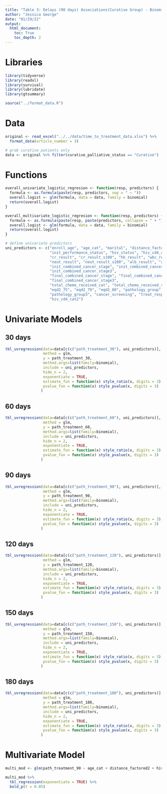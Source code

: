 ```yaml
---
title: "Table 3: Delays (90 days) Associations(Curative Group) - Binomial Logistic Regression"
author: "Jessica George"
date: "01/29/22"
output:
  html_document:
    toc: True
    toc_depth: 2
---
```


# Libraries
```r
library(tidyverse)
library(readxl)
library(survival)
library(lubridate)
library(gtsummary)

source("../format_data.R")
```


# Data
```r
original <- read_excel("../../data/time_to_treatment_data.xlsx") %>% 
  format_data(article_number = 3)

# grab curative patients only
data <- original %>% filter(curative_palliative_status == "Curative")
```

# Functions
```r
overall_univariate_logistic_regresion <- function(resp, predictors) {
  formula <- as.formula(paste(resp, predictors, sep = " ~ "))
  overall.logist <- glm(formula, data = data, family = binomial)
  return(overall.logist)
}

overall_multivariate_logistic_regresion <- function(resp, predictors) {
  formula <- as.formula(paste(resp, paste(predictors, collapse = " + "), sep = " ~ "))
  overall.logist <- glm(formula, data = data, family = binomial)
  return(overall.logist)
}

# define univariate predictors
uni_predictors <- c("enroll_age", "age_cat", "marital", "distance_factored2", 
                    "init_performance_status", "hiv_status", "hiv_cd4_cat", "hiv_cd4_cat2", 
                    "cr_result", "cr_result_s100", "hb_result", "wbc_result", "wbc_result_s100", 
                    "neut_result", "neut_result_s100", "alb_result", "alb_result_s100", 
                    "init_combined_cancer_stage", "init_combined_cancer_stage2", 
                    "init_combined_cancer_stage3", 
                    "final_combined_cancer_stage", "final_combined_cancer_stage2", 
                    "final_combined_cancer_stage3",
                    "total_chemo_received_cat", "total_chemo_received_4", "chemo", "eqd2", 
                    "eqd2_75", "eqd2_79", "eqd2_80", "pathology_group", "pathology_group2", 
                    "pathology_group3", "cancer_screening", "treat_response", "hiv_cd4_cat", 
                    "hiv_cd4_cat2")
```


# Univariate Models
## 30 days
```r
tbl_uvregression(data=data[c(c("path_treatment_30"), uni_predictors)],
                 method = glm, 
                 y = path_treatment_30,
                 method.args=list(family=binomial),
                 include = uni_predictors,
                 hide_n = 2,
                 exponentiate = TRUE,
                 estimate_fun = function(x) style_ratio(x, digits = 3),
                 pvalue_fun = function(x) style_pvalue(x, digits = 3)
                )
```


## 60 days
```r
tbl_uvregression(data=data[c(c("path_treatment_60"), uni_predictors)],
                 method = glm, 
                 y = path_treatment_60,
                 method.args=list(family=binomial),
                 include = uni_predictors,
                 hide_n = 2,
                 exponentiate = TRUE,
                 estimate_fun = function(x) style_ratio(x, digits = 3),
                 pvalue_fun = function(x) style_pvalue(x, digits = 3)
                )
```


## 90 days
```r
tbl_uvregression(data=data[c(c("path_treatment_90"), uni_predictors)],
                 method = glm, 
                 y = path_treatment_90,
                 method.args=list(family=binomial),
                 include = uni_predictors,
                 hide_n = 2,
                 exponentiate = TRUE,
                 estimate_fun = function(x) style_ratio(x, digits = 3),
                 pvalue_fun = function(x) style_pvalue(x, digits = 3)
                )
```


## 120 days
```r
tbl_uvregression(data=data[c(c("path_treatment_120"), uni_predictors)],
                 method = glm, 
                 y = path_treatment_120,
                 method.args=list(family=binomial),
                 include = uni_predictors,
                 hide_n = 2,
                 exponentiate = TRUE,
                 estimate_fun = function(x) style_ratio(x, digits = 3),
                 pvalue_fun = function(x) style_pvalue(x, digits = 3)
                )
```


## 150 days
```r
tbl_uvregression(data=data[c(c("path_treatment_150"), uni_predictors)],
                 method = glm, 
                 y = path_treatment_150,
                 method.args=list(family=binomial),
                 include = uni_predictors,
                 hide_n = 2,
                 exponentiate = TRUE,
                 estimate_fun = function(x) style_ratio(x, digits = 3),
                 pvalue_fun = function(x) style_pvalue(x, digits = 3)
                )
```


## 180 days
```r
tbl_uvregression(data=data[c(c("path_treatment_180"), uni_predictors)],
                 method = glm, 
                 y = path_treatment_180,
                 method.args=list(family=binomial),
                 include = uni_predictors,
                 hide_n = 2,
                 exponentiate = TRUE,
                 estimate_fun = function(x) style_ratio(x, digits = 3),
                 pvalue_fun = function(x) style_pvalue(x, digits = 3)
                )
```


# Multivariate Model
```r
multi_mod <- glm(path_treatment_90 ~ age_cat + distance_factored2 + hiv_status + final_combined_cancer_stage2, data=data, family=binomial())

multi_mod %>%
  tbl_regression(exponentiate = TRUE) %>%
  bold_p(t = 0.05)
```

